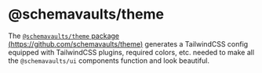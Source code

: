 
<Meta title="Theme/SchemaVaults TailwindCSS Config" />

# @schemavaults/theme

The [`@schemavaults/theme` package (https://github.com/schemavaults/theme)](https://github.com/schemavaults/theme) generates a TailwindCSS config equipped with TailwindCSS plugins, required colors, etc. needed to make all the `@schemavaults/ui` components function and look beautiful.
